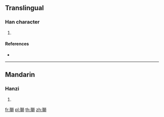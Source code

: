 {{character info/new}}
==Translingual==

===Han character===
{{Han char|rn=96|rad=玉|as=10|sn=14|four=|canj=MGHRB}}

# {{defn|Han|sort=玉10}}

====References====
* {{Han ref|kx=0738.200|dkj=21144|hdz=21131.030|uh=7461|ud=29793}}

----

==Mandarin==

===Hanzi===
{{cmn-hanzi|pin=[[sh]] ([[shi]])|wg=<sup>i</sup>}}

# {{defn|lang=cmn|sort=玉10}}

[[fr:瑡]]
[[pl:瑡]]
[[th:瑡]]
[[zh:瑡]]